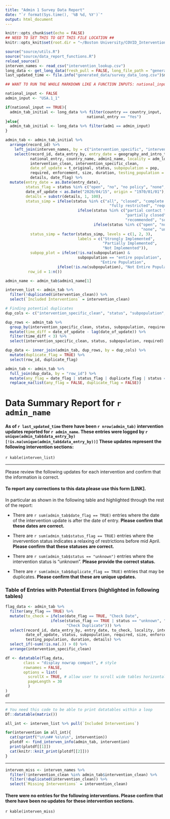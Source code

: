 ```yaml
---
title: "Admin 1 Survey Data Report"
date: "`r format(Sys.time(), '%B %d, %Y')`"
output: html_document
---
```


```r
knitr::opts_chunk$set(echo = FALSE)
## NEED TO SET THIS TO GET THIS FILE LOCATION ##
knitr::opts_knit$set(root.dir = "~/Boston University/COVID_Interventions/covid19-interventions/hit-covid-timeline")
```


```r
source("source/utils.R")
source("source/data_report_functions.R")
reload_source()
interven_names <- read_csv("intervention_lookup.csv")
long_data <- get_long_data(fresh_pull = FALSE, long_file_path = "generated_data/survey_data_long.csv", remove_names=TRUE)
last_updated_time <- file.info("generated_data/survey_data_long.csv")$mtime
```


```r

## WANT TO RUN THE WHOLE MARKDOWN LIKE A FUNCTION INPUTS: national_input, country_input, admin_input ##

national_input <- FALSE
admin_input <- "USA.1_1"

if(national_input == TRUE){
  admin_tab_initial <- long_data %>% filter(country == country_input,
                                    national_entry == "Yes")
}else{
  admin_tab_initial <- long_data %>% filter(adm1 == admin_input)
}

admin_tab <- admin_tab_initial %>% 
  arrange(record_id) %>%
    left_join(interven_names, by = c("intervention_specific", "intervention")) %>%
    select(record_id, data_entry_by, entry_date = geography_and_intro_timestamp,
           national_entry, country_name, admin1_name, locality = adm_lowest,
           intervention_clean, intervention_specific_clean,
           date_of_update = t_original, status, subpopulation = pop,
           required, enforcement, size, duration, testing_population = test_pop,
           details, date_flag) %>%
  mutate(entry_date = as.Date(entry_date),
         status_flag = status %in% c("open", "no", "no policy", "none", "unrestricted") &
         date_of_update < as.Date("2020/04/15", origin = "1970/01/01"),
         details = substr(details, 1, 100),
         status_simp = ifelse(status %in% c("all", "closed", "complete contact tracing",
                                              "fully restricted", "required", "yes"), 1,
                                ifelse(status %in% c("partial contact tracing",
                                                     "partially closed", "partially restricted",
                                                     "recommended", "some"), 2,
                                       ifelse(status %in% c("open", "no", "no policy",
                                                            "none", "unrestricted"), 3, status))),
           status_simp = factor(status_simp, levels = c(1, 2, 3),
                                labels = c("Strongly Implemented",
                                           "Partially Implemented",
                                           "Not Implemented")),
           subpop_plot = ifelse(!is.na(subpopulation) &
                                subpopulation == "entire population", 
                                          "Entire Population",
                       ifelse(!is.na(subpopulation), "Not Entire Population", "NA")),
          row_id = 1:n())

admin_name <- admin_tab$admin1_name[1]

interven_list <- admin_tab %>%
  filter(!duplicated(intervention_clean)) %>%
  select(`Included Interventions` = intervention_clean)
```

```r

# Finding potential duplicates
dup_cols <- c("intervention_specific_clean", "status", "subpopulation", "required")

dup_rows <- admin_tab %>%
  group_by(intervention_specific_clean, status, subpopulation, required) %>%
  mutate(time_diff = date_of_update - lag(date_of_update)) %>% 
  filter(time_diff < 3) %>%
  select(intervention_specific_clean, status, subpopulation, required)

dup_data <- inner_join(admin_tab, dup_rows, by = dup_cols) %>%
  mutate(duplicate_flag = TRUE) %>%
  select(row_id, duplicate_flag)

admin_tab <- admin_tab %>%
  full_join(dup_data, by = "row_id") %>%
  mutate(any_flag = date_flag | status_flag | duplicate_flag | status == "unknown") %>%
  replace_na(list(any_flag = FALSE, duplicate_flag = FALSE))
```



# Data Summary Report for `r admin_name`

#### As of `r last_updated_time` there have been `r nrow(admin_tab)` intervention updates reported for `r admin_name`. These entries were logged by `r unique(admin_tab$data_entry_by)[!is.na(unique(admin_tab$data_entry_by))]` These updates represent the following intervention sections:

`r kable(interven_list)`


***

Please review the following updates for each intervention and confirm that the information is correct.

#### To report any corrections to this data please use this form [LINK].

In particular as shown in the following table and highlighted through the rest of the report:

* There are `r sum(admin_tab$date_flag == TRUE)` entries where the date of the intervention update is after the date of entry. **Please confirm that these dates are correct.**
    
* There are `r sum(admin_tab$status_flag == TRUE)` entries where the invervention status indicates a relaxing of restrictions before mid April. **Please confirm that these statuses are correct.**

* There are `r sum(admin_tab$status == "unknown")` entries where the intervention status is "unknown". **Please provide the correct status.**

* There are `r sum(admin_tab$duplicate_flag == TRUE)` entries that may be duplicates. **Please confirm that these are unique updates.**


### Table of Entries with Potential Errors (highlighted in following tables)
```r
flag_data <- admin_tab %>%
  filter(any_flag == TRUE) %>%
  mutate(to_check = ifelse(date_flag == TRUE, "Check Date",
                    ifelse(status_flag == TRUE | status == "unknown", "Check Status",
                           "Check Duplicate"))) %>%
  select(record_id, data_entry_by, entry_date, to_check, locality, intervention_specific_clean,
         date_of_update, status, subpopulation, required, size, enforcement,
         testing_population, duration, details) %>%
  select_if(~sum(!is.na(.)) > 0) %>%
  arrange(intervention_specific_clean)

df <- datatable(flag_data,
        class = "display nowrap compact", # style
        rownames = FALSE,
        options = list(
          scrollX = TRUE, # allow user to scroll wide tables horizontally
          pageLength = 30
          )
)
df
```


***

```r
# You need this code to be able to print datatables within a loop
DT::datatable(matrix())
```


```r

all_int <- interven_list %>% pull(`Included Interventions`)

for(intervention in all_int){
  cat(sprintf("\n\n## %s\n\n", intervention))
  plotdf <- find_interven_info(admin_tab, intervention)
  print(plotdf[[1]])
  cat(knitr::knit_print(plotdf[[2]]))
}
```



***

```r
interven_miss <- interven_names %>%
  filter(!intervention_clean %in% admin_tab$intervention_clean) %>%
  filter(!duplicated(intervention_clean)) %>%
  select(`Missing Interventions` = intervention_clean)
```

#### There were no entries for the following interventions. **Please confirm that there have been no updates for these intervention sections.**

`r kable(interven_miss)`




